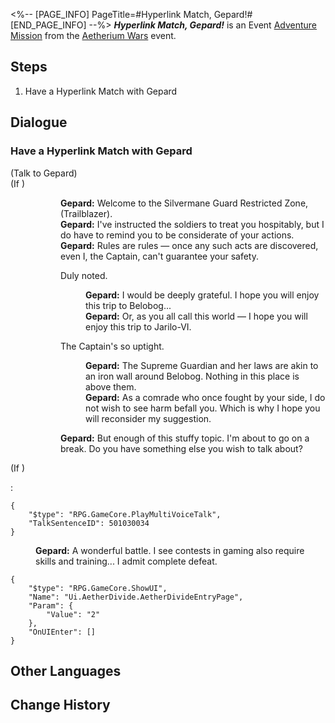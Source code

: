 <%-- [PAGE_INFO]
PageTitle=#Hyperlink Match, Gepard!#
[END_PAGE_INFO] --%>
{{Stub|Dialogue.}}
{{Mission Infobox
|id            = 8014127
|title         = 
|image         = <!--Mission Hyperlink Match, Gepard!.png-->
|type          = Adventure
|event_name    = Aetherium Wars
|chapter       = 
|requirements  = 
* [[Adventure Mission]] ''[[Hyperlink Match, Wen Shiling!]]'' completed
* [[Adventure Mission]] ''[[Hyperlink Match, Julian!]]'' completed
* [[Adventure Mission]] ''[[Hyperlink Match, Dunn!]]'' completed
* [[Adventure Mission]] ''[[Hyperlink Match, Oleg!]]'' completed
|summary       = <!--official mission summary from Fate's Atlas-->
|characters    = Gepard; Trailblazer
|startLocation = [[Jarilo-VI]] - [[Silvermane Guard Restricted Zone]]
|world         = Jarilo-VI
|area          = Silvermane Guard Restricted Zone
|prev          = Hyperlink Match, Oleg!
|next          = 
|rewards       = 
}}
'''''Hyperlink Match, Gepard!''''' is an Event [[Adventure Mission]] from the [[Aetherium Wars]] event.

==Steps==
# Have a Hyperlink Match with Gepard

<!--
==Gameplay Notes==

--><!--
==Trial Character==

-->
==Dialogue==
{{Stub Dialogue}}
===Have a Hyperlink Match with Gepard{{subst:void|<!--801412701-->}}===
{{Mission Description|type=adventure|location=Silvermane Guard Restricted Zone|The core gameplay loop behind Aetherium Wars is "dueling." Challenge different players and show your true strength!}}
{{Dialogue Start}}

;(Talk to Gepard)
;(If {{cx}}<!--during performance 501030001-->)
::'''Gepard:''' Welcome to the Silvermane Guard Restricted Zone, (Trailblazer).
::'''Gepard:''' I've instructed the soldiers to treat you hospitably, but I do have to remind you to be considerate of your actions.
::'''Gepard:''' Rules are rules &mdash; once any such acts are discovered, even I, the Captain, can't guarantee your safety.
::{{DIcon|Arrow}} Duly noted.
:::'''Gepard:''' I would be deeply grateful. I hope you will enjoy this trip to Belobog...
:::'''Gepard:''' Or, as you all call this world &mdash; I hope you will enjoy this trip to Jarilo-VI.
::{{DIcon|Arrow}} The Captain's so uptight.
:::'''Gepard:''' The Supreme Guardian and her laws are akin to an iron wall around Belobog. Nothing in this place is above them.
:::'''Gepard:''' As a comrade who once fought by your side, I do not wish to see harm befall you. Which is why I hope you will reconsider my suggestion.
::'''Gepard:''' But enough of this stuffy topic. I'm about to go on a break. Do you have something else you wish to talk about?
;(If {{cx}}<!--not during performance 501030001-->)
:<pre>{
	"$type": "RPG.GameCore.PlayMultiVoiceTalk",
	"TalkSentenceID": 501030034
}</pre>
:'''Gepard:''' A wonderful battle. I see contests in gaming also require skills and training... I admit complete defeat.
<pre>{
	"$type": "RPG.GameCore.ShowUI",
	"Name": "Ui.AetherDivide.AetherDivideEntryPage",
	"Param": {
		"Value": "2"
	},
	"OnUIEnter": []
}</pre>
{{Dialogue End}}

==Other Languages==
{{Other Languages
|en   = Hyperlink Match, Gepard!
|zhs  = 超链接对决！杰帕德
|zht  = 超連結對決！傑帕德
|ja   = ハイパーリンクバトル！ジェパード
|ko   = 하이퍼링크 대결! 게파드
|es   = Enfrentamiento de hipervínculos: Gepard
|fr   = Combat hyperlink&nbsp;: Gepard&nbsp;!
|ru   = Матч! Гепард!
|th   = ประลองไฮเปอร์ลิงก์กับ Gepard!
|vi   = Quyết Đấu Siêu Liên Kết! Gepard
|de   = Hyperlinkmatch, Gepard!
|id   = Duel Hyperlink, Gepard!
|pt   = Batalha de Hyperlink, Gepard!
}}

==Change History==
{{Change History|1.4}}
